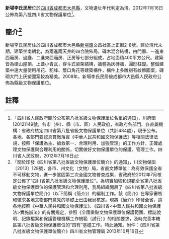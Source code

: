 {{msg:四川省文物保護單位
|名稱 = 新場李氏民居
|編號 = 104
|圖片 = 
|級別 = S8
|分類 = 
|時代 = [[清代|清代]]
|地点 = [[四川省|四川省]][[成都市|成都市]][[大邑縣|大邑縣]]
|坐標 =
|登錄 = 2012年7月16日
}}
'''新場李氏民居'''位於[[四川省|四川省]][[成都市|成都市]][[大邑縣|大邑縣]]，文物遺址年代判定為清。2012年7月16日公佈為第八批四川省文物保護單位<ref>「四川省人民政府關於公布第八批省級文物保護單位名單的通知」，川府函[2012]149號，各市（州）、縣（市、區）人民政府，省政府各部門、各直屬機構：省政府核定四川省第八批省級文物保護單位（共計484處），現予公布。各地、各部門要認真貫徹落實《中華人民共和國文物保護法》等相關法律法規，按照「保護為主、搶救第一、合理利用、加強管理」的工作方針，正確處理文物保護與合理利用的關係，切實做好文物保護單位的保護、管理工作。四川省人民政府，2012年7月16日</ref>。
== 簡介<ref>「關於印發《四川省第八批省級文物保護單位簡介》的通知」，川文物保函〔2013〕128號，各市、州文化（文物）局，省直文博單位：為有效保護全省不可移動文物，進一步鞏固第三次全國文物普查成果，省政府於2012年7月核定公佈了“四川省第八批省級文物保護單位”。為切實加強和規範全省第八批省級文物保護單位的保護管理和合理利用，我局組織開展了《四川省第八批省級文物保護單位簡介》（以下簡稱《簡介》）的編制工作。該《簡介》在專家審核和徵求各地文物部門意見的基礎上已由我局核定。現將《簡介》印發全省，請各地按照《中華人民共和國文物保護法》、《四川省<中華人民共和國文物保護法>實施辦法》的有關規定，參照《全國重點文物保護單位保護範圍、標誌說明、記錄檔案和保護管理機構工作規範（試行）》的相關要求，及時完善本轄區第八批省級文物保護單位的“四有”基礎工作。特此通知。附件：《四川省第八批省級文物保護單位簡介》四川省文物管理局  2013年10月16日</ref> ==
新場李氏民居住於四川省成都市大邑縣[[新場鎮|新場鎮]]文昌社區上正街2-8號。建於清代末期，建築坐南朝北，為兩進兩天井的四合院佈局，磚木混合結構，由門廳、一進東西廂房、過廳、二進東西廂房、正房等七部分組成，占地面積400平方公尺。建築皆為硬山屋頂，上蓋小青瓦，穿斗式梁架結構，牆體為灰磚牆，圓形柱礎。整個建築中還大量使用吊花、駝峰、簷口角花等建築構件，構件上多雕刻有紋飾圖案，磚砌大門上灰塑圖案較為精美。2008年，新場李氏民居被成都市大邑縣人民政府公佈為縣級文物保護單位。
==註釋==
{{reflist}}
{{文物保護單位小作品}}